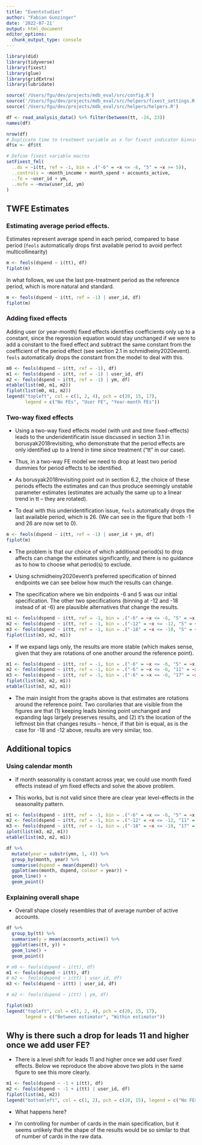 ```yaml
---
title: "Eventstudies"
author: "Fabian Gunzinger"
date: '2022-07-21'
output: html_document
editor_options: 
  chunk_output_type: console
---
```


```r
library(did)
library(tidyverse)
library(fixest)
library(glue)
library(gridExtra)
library(lubridate)

source('/Users/fgu/dev/projects/mdb_eval/src/config.R')
source('/Users/fgu/dev/projects/mdb_eval/src/helpers/fixest_settings.R')
source('/Users/fgu/dev/projects/mdb_eval/src/helpers/helpers.R')
```

```r
df <- read_analysis_data() %>% filter(between(tt, -24, 23))
names(df)

nrow(df)
# Duplicate time to treatment variable as x for fixest indicator binning
df$x <- df$tt

# Define fixest variable macros
setFixest_fml(
  ..ds = ~i(tt, ref = -1, bin = .("-6" = ~x <= -6, "5" = ~x >= 5)),
  ..controls = ~month_income + month_spend + accounts_active,
  ..fe = ~user_id + ym,
  ..mvfe = ~mvsw(user_id, ym)
)
```



## TWFE Estimates

### Estimating average period effects.

Estimates represent average spend in each period, compared to base period (`feols` automatically drops first available period to avoid perfect multicollinearity)

```r
m <- feols(dspend ~ i(tt), df)
fiplot(m)
```

In what follows, we use the last pre-treatment period as the reference period, which is more natural and standard.

```r
m <- feols(dspend ~ i(tt, ref = -1) | user_id, df)
fiplot(m)
```


### Adding fixed effects

Adding user (or year-month) fixed effects identifies coefficients only up to a constant, since the regression equation would stay unchanged if we were to add a constant to the fixed effect and subtract the same constant from the coefficient of the period effect (see section 2.1 in schmidheiny2020event). `feols` automatically drops the constant from the model to deal with this.

```r
m0 <- feols(dspend ~ i(tt, ref = -1), df)
m1 <- feols(dspend ~ i(tt, ref = -1) | user_id, df)
m2 <- feols(dspend ~ i(tt, ref = -1) | ym, df)
etable(list(m0, m1, m2))
fiplot(list(m0, m1, m2))
legend("topleft", col = c(1, 2, 4), pch = c(20, 15, 17),
       legend = c("No FEs", "User FE", "Year-month FEs"))
```


### Two-way fixed effects

- Using a two-way fixed effects model (with unit and time fixed-effects) leads to the underidentificatin issue discussed in section 3.1 in borusyak2018revisiting, who demonstrate that the period effects are only identified up to a trend in time since treatment ("tt" in our case).

- Thus, in a two-way FE model we need to drop at least two period dummies for period effects to be identified.

- As borusyak2018revisiting point out in section 6.2, the choice of these periods effects the estimates and can thus produce seemingly unstable parameter estimates (estimates are actually the same up to a linear trend in tt -- they are rotated).

- To deal with this underidentification issue, `feols` automatically drops the last available period, which is 26. (We can see in the figure that both -1 and 26 are now set to 0).

```r
m <- feols(dspend ~ i(tt, ref = -1) | user_id + ym, df)
fiplot(m)
```

- The problem is that our choice of which additional period(s) to drop affects can change the estimates significantly, and there is no guidance as to how to choose what period(s) to exclude.

- Using schmidheiny2020event's preferred specification of binned endpoints we can see below how much the results can change.

- The specification where we bin endpoints -6 and 5 was our initial specification. The other two specifications (binning at -12 and -18 instead of at -6) are plausible alternatives that change the results.

```r
m1 <- feols(dspend ~ i(tt, ref = -1, bin = .("-6" = ~x <= -6, "5" = ~x >= 5)) + ..controls | user_id + ym, df)
m2 <- feols(dspend ~ i(tt, ref = -1, bin = .("-12" = ~x <= -12, "5" = ~x >= 5)) + ..controls | user_id + ym, df)
m3 <- feols(dspend ~ i(tt, ref = -1, bin = .("-18" = ~x <= -18, "5" = ~x >= 5)) + ..controls | user_id + ym, df)
fiplot(list(m3, m2, m1))
```

- If we expand lags only, the results are more stable (which makes sense, given that they are rotations of one another around the reference point).

```r
m1 <- feols(dspend ~ i(tt, ref = -1, bin = .("-6" = ~x <= -6, "5" = ~x >= 5)) + ..controls | user_id + ym, df)
m2 <- feols(dspend ~ i(tt, ref = -1, bin = .("-6" = ~x <= -6, "11" = ~x >= 11)) + ..controls | user_id + ym, df)
m3 <- feols(dspend ~ i(tt, ref = -1, bin = .("-6" = ~x <= -6, "17" = ~x >= 17)) + ..controls | user_id + ym, df)
fiplot(list(m3, m2, m1))
etable(list(m3, m2, m1))
```

- The main insight from the graphs above is that estimates are rotations around the reference point. Two corollaries that are visible from the figures are that (1) keeping leads binning point unchanged and expanding lags largely preserves results, and (2) it's the location of the leftmost bin that changes results -- hence, if that bin is equal, as is the case for -18 and -12 above, results are very similar, too.


## Additional topics

### Using calendar month

- If month seasonality is constant across year, we could use month fixed effects instead of ym fixed effects and solve the above problem.

- This works, but is not valid since there are clear year level-effects in the seasonality pattern.

```r
m1 <- feols(dspend ~ i(tt, ref = -1, bin = .("-6" = ~x <= -6, "5" = ~x >= 5)) + ..controls | user_id + month, df)
m2 <- feols(dspend ~ i(tt, ref = -1, bin = .("-12" = ~x <= -12, "11" = ~x >= 11)) + ..controls | user_id + month, df)
m3 <- feols(dspend ~ i(tt, ref = -1, bin = .("-18" = ~x <= -18, "17" = ~x >= 17)) + ..controls | user_id + month, df)
iplot(list(m3, m2, m1))
etable(list(m3, m2, m1))
```


```r
df %>% 
  mutate(year = substr(ymn, 1, 4)) %>% 
  group_by(month, year) %>% 
  summarise(dspend = mean(dspend)) %>% 
  ggplot(aes(month, dspend, colour = year)) +
  geom_line() +
  geom_point()
```


### Explaining overall shape

- Overall shape closely resembles that of average number of active accounts.

```r
df %>% 
  group_by(tt) %>% 
  summarise(y = mean(accounts_active)) %>% 
  ggplot(aes(tt, y)) +
  geom_line() +
  geom_point()
```


```r
# m0 <- feols(dspend ~ i(tt), df)
m1 <- feols(dspend ~ i(tt), df)
# m2 <- feols(dspend ~ i(tt) | user_id, df)
m3 <- feols(dspend ~ i(tt) | user_id, df)

# m2 <- feols(dspend ~ i(tt) | ym, df)

fiplot(m3)
legend("topleft", col = c(1, 2, 4), pch = c(20, 15, 17),
       legend = c("Between estimator", "Within estimator"))
```



## Why is there such a drop for leads 11 and higher once we add user FE?

- There is a level shift for leads 11 and higher once we add user fixed effects. Below we reproduce the above above two plots in the same figure to see this more clearly.

```r
m1 <- feols(dspend ~ -1 + i(tt), df)
m2 <- feols(dspend ~ -1 + i(tt) | user_id, df)
fiplot(list(m1, m2))
legend("bottomleft", col = c(1, 2), pch = c(20, 15), legend = c("No FEs", "FEs"))
```

- What happens here?

- I'm controlling for number of cards in the main specification, but it seems unlikely that the shape of the results would be so similar to that of number of cards in the raw data.


